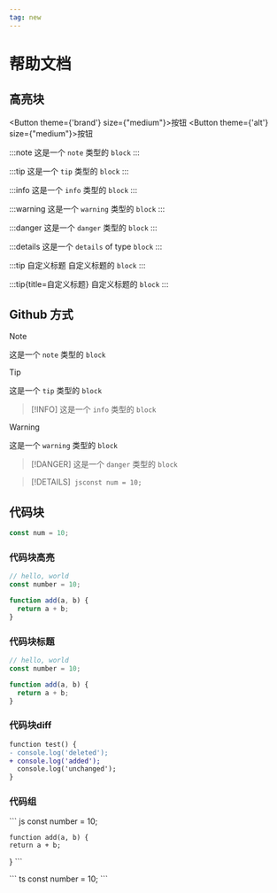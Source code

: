 ```yaml
---
tag: new
---
```



# 帮助文档

## 高亮块 <Badge text="info" type="info" />

<PackageManagerTabs command="install rspress -D"/>

<Button theme={'brand'} size={"medium"}>按钮</Button>
<Button theme={'alt'} size={"medium"}>按钮</Button>

:::note
这是一个 `note` 类型的 `block`
:::

:::tip
这是一个 `tip` 类型的 `block`
:::

:::info
这是一个 `info` 类型的 `block`
:::

:::warning
这是一个 `warning` 类型的 `block`
:::

:::danger
这是一个 `danger` 类型的 `block`
:::

:::details
这是一个 `details` of type `block`
:::

:::tip 自定义标题
自定义标题的 `block`
:::

:::tip{title=自定义标题}
自定义标题的 `block`
:::

## Github 方式
> [!NOTE]
> 这是一个 `note` 类型的 `block`

> [!TIP]
> 这是一个 `tip` 类型的 `block`

> [!INFO]
> 这是一个 `info` 类型的 `block`

> [!WARNING]
> 这是一个 `warning` 类型的 `block`

> [!DANGER]
> 这是一个 `danger` 类型的 `block`

> [!DETAILS]``` jsconst num = 10;```

## 代码块
``` js
const num = 10;
```

### 代码块高亮

```js {2}
// hello, world
const number = 10;

function add(a, b) {
  return a + b;
}
```

### 代码块标题

```js title="demo.js" {2}
// hello, world
const number = 10;

function add(a, b) {
  return a + b;
}
```

### 代码块diff

```diff
function test() {
- console.log('deleted');
+ console.log('added');
  console.log('unchanged');
}
```

### 代码组

<Tabs>
  <Tab label="代码">
    ``` js
    const number = 10;

    function add(a, b) {
    return a + b;
  }
    ```
  </Tab>

  <Tab label="rspress.config.ts">
    ``` ts
    const number = 10;
    ```
  </Tab>
</Tabs>
